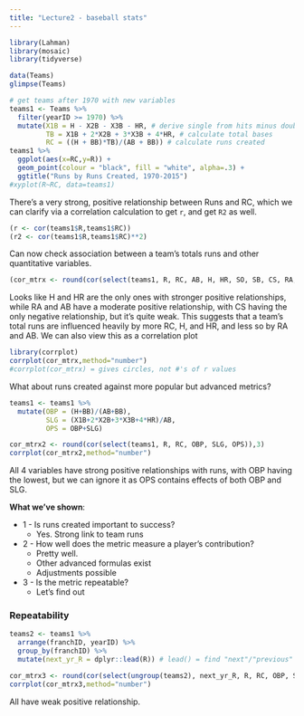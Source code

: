 ```yaml
---
title: "Lecture2 - baseball stats"
---
```

```r
library(Lahman)
library(mosaic)
library(tidyverse)

data(Teams)
glimpse(Teams)
```

```r
# get teams after 1970 with new variables
teams1 <- Teams %>%
  filter(yearID >= 1970) %>%
  mutate(X1B = H - X2B - X3B - HR, # derive single from hits minus doubles + triples + HR
         TB = X1B + 2*X2B + 3*X3B + 4*HR, # calculate total bases
         RC = ((H + BB)*TB)/(AB + BB)) # calculate runs created
teams1 %>%
  ggplot(aes(x=RC,y=R)) + 
  geom_point(colour = "black", fill = "white", alpha=.3) +
  ggtitle("Runs by Runs Created, 1970-2015")
#xyplot(R~RC, data=teams1)
```

There's a very strong, positive relationship between Runs and RC, which we can clarify via a correlation calculation to get `r`, and get `R2` as well.

```r
(r <- cor(teams1$R,teams1$RC))
(r2 <- cor(teams1$R,teams1$RC)**2)
```

Can now check association between a team's totals runs and other quantitative variables.
```r
(cor_mtrx <- round(cor(select(teams1, R, RC, AB, H, HR, SO, SB, CS, RA, DP)),3))
```

Looks like H and HR are the only ones with stronger positive relationships, while RA and AB have a moderate positive relationship, with CS having the only negative relationship, but it's quite weak. This suggests that a team's total runs are influenced heavily by more RC, H, and HR, and less so by RA and AB. We can also view this as a correlation plot
```r
library(corrplot)
corrplot(cor_mtrx,method="number")
#corrplot(cor_mtrx) = gives circles, not #'s of r values
```

What about runs created against more popular but advanced metrics?
```r
teams1 <- teams1 %>%
  mutate(OBP = (H+BB)/(AB+BB),
         SLG = (X1B+2*X2B+3*X3B+4*HR)/AB,
         OPS = OBP+SLG)

cor_mtrx2 <- round(cor(select(teams1, R, RC, OBP, SLG, OPS)),3)
corrplot(cor_mtrx2,method="number")
```

All 4 variables have strong positive relationships with runs, with OBP having the lowest, but we can ignore it as OPS contains effects of both OBP and SLG.

**What we've shown**:

* 1 - Is runs created important to success?
  * Yes. Strong link to team runs
	
* 2 - How well does the metric measure a player's contribution?
  * Pretty well. 
  * Other advanced formulas exist
  * Adjustments possible

* 3 - Is the metric repeatable? 
  * Let's find out
  
### Repeatability
```r
teams2 <- teams1 %>%
  arrange(franchID, yearID) %>%
  group_by(franchID) %>%
  mutate(next_yr_R = dplyr::lead(R)) # lead() = find "next"/"previous" values in a vector

cor_mtrx3 <- round(cor(select(ungroup(teams2), next_yr_R, R, RC, OBP, SLG, OPS), use="pairwise.complete.obs"),3)
corrplot(cor_mtrx3,method="number")
```

All have weak positive relationship.
